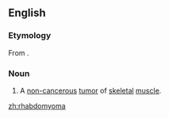 ==English==
{{wikipedia}}

===Etymology===
From {{prefix|rhabdo|myoma}}.

===Noun===
{{en-noun|-}}
#{{pathology}} A [[non-]][[cancerous]] [[tumor]] of [[skeletal]] [[muscle]].

[[zh:rhabdomyoma]]